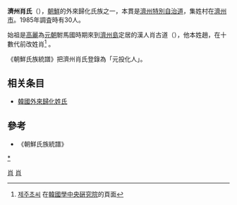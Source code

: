 '''濟州肖氏'''（{{lang-ko|제주 초씨}}），[[朝鮮|朝鮮]]的外來歸化氏族之一，本貫是[[濟州特別自治道|濟州特別自治道]]，集姓村在[[濟州市|濟州市]]{{link-ko|舊左邑|구좌읍}}。1985年調査時有30人。

始祖是[[高麗|高麗]]為[[元朝|元朝]]駙馬國時期來到[[濟州島|濟州島]]定居的漢人肖古道（{{lang-ko|초고도}}），他本姓趙，在十數代前改姓肖<ref>[http://people.aks.ac.kr/front/tabCon/lst/lstView.aks?lstId=LST_224_551_0529 제주초씨] {{Wayback|url=http://people.aks.ac.kr/front/tabCon/lst/lstView.aks?lstId=LST_224_551_0529 |date=20161009140243 }}在[[韓國學中央硏究院|韓國學中央硏究院]]的頁面</ref> 。

《朝鮮氏族統譜》把濟州肖氏登錄為「元投化人」。

== 相关条目 ==
* [[韓國外來歸化姓氏|韓國外來歸化姓氏]]

==參考==
{{reflist}}
*《朝鮮氏族統譜》

[[category:肖姓|*]]
[[Category:中國起源韓國姓氏|肖]]
[[Category:朝鮮氏族|肖]]